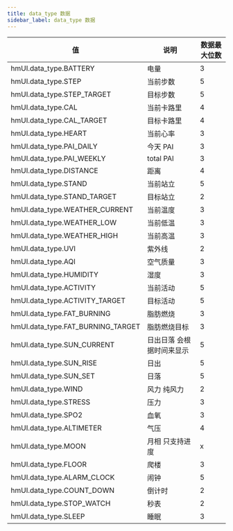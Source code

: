 ```yaml
---
title: data_type 数据
sidebar_label: data_type 数据
---
```


| 值                                | 说明                      | 数据最大位数 |
| --------------------------------- | ------------------------- | ------------ |
| hmUI.data_type.BATTERY            | 电量                      | 3            |
| hmUI.data_type.STEP               | 当前步数                  | 5            |
| hmUI.data_type.STEP_TARGET        | 目标步数                  | 5            |
| hmUI.data_type.CAL                | 当前卡路里                | 4            |
| hmUI.data_type.CAL_TARGET         | 目标卡路里                | 4            |
| hmUI.data_type.HEART              | 当前心率                  | 3            |
| hmUI.data_type.PAI_DAILY          | 今天 PAI                  | 3            |
| hmUI.data_type.PAI_WEEKLY         | total PAI                 | 3            |
| hmUI.data_type.DISTANCE           | 距离                      | 4            |
| hmUI.data_type.STAND              | 当前站立                  | 5            |
| hmUI.data_type.STAND_TARGET       | 目标站立                  | 2            |
| hmUI.data_type.WEATHER_CURRENT    | 当前温度                  | 3            |
| hmUI.data_type.WEATHER_LOW        | 当前低温                  | 3            |
| hmUI.data_type.WEATHER_HIGH       | 当前高温                  | 3            |
| hmUI.data_type.UVI                | 紫外线                    | 2            |
| hmUI.data_type.AQI                | 空气质量                  | 3            |
| hmUI.data_type.HUMIDITY           | 湿度                      | 3            |
| hmUI.data_type.ACTIVITY           | 当前活动                  | 5            |
| hmUI.data_type.ACTIVITY_TARGET    | 目标活动                  | 5            |
| hmUI.data_type.FAT_BURNING        | 脂肪燃烧                  | 3            |
| hmUI.data_type.FAT_BURNING_TARGET | 脂肪燃烧目标              | 3            |
| hmUI.data_type.SUN_CURRENT        | 日出日落 会根据时间来显示 | 5            |
| hmUI.data_type.SUN_RISE           | 日出                      | 5            |
| hmUI.data_type.SUN_SET            | 日落                      | 5            |
| hmUI.data_type.WIND               | 风力 纯风力               | 2            |
| hmUI.data_type.STRESS             | 压力                      | 3            |
| hmUI.data_type.SPO2               | 血氧                      | 3            |
| hmUI.data_type.ALTIMETER          | 气压                      | 4            |
| hmUI.data_type.MOON               | 月相 只支持进度           | x            |
| hmUI.data_type.FLOOR              | 爬楼                      | 3            |
| hmUI.data_type.ALARM_CLOCK        | 闹钟                      | 5            |
| hmUI.data_type.COUNT_DOWN         | 倒计时                    | 2            |
| hmUI.data_type.STOP_WATCH         | 秒表                      | 2            |
| hmUI.data_type.SLEEP              | 睡眠                      | 3            |

